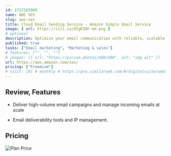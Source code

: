 ```yaml
---
id: 1722165869
name: AWS SES
slug: aws-ses
title: Cloud Email Sending Service - Amazon Simple Email Service
image: { url: https://iili.io/dIgKI0F.md.png }
# optional
description: Optimize your email communication with reliable, scalable and secure solutions that ensure compliance and efficiency at competitive prices
published: true
tasks: ["Email marketing", "Marketing & sales"]
# features: ["", "", ""]
# images: [{ url: "https://picsum.photos/600/600", alt: "img alt" }]
url: https://aws.amazon.com/ses/
pricing: ["Freemium"]
# visit: [0] # monthly # https://pro.similarweb.com/#/digitalsuite/websiteanalysis/home
---
```


## Review, Features

- Deliver high-volume email campaigns and manage incoming emails at scale

- Email deliverability tools and IP management.

## Pricing

<Img
  src="https://p140.p3.n0.cdn.zight.com/items/d5uXKGyO/db268110-dcc7-459b-9781-1fff54a4a49d.jpg"
  alt="Plan Price"
/>
